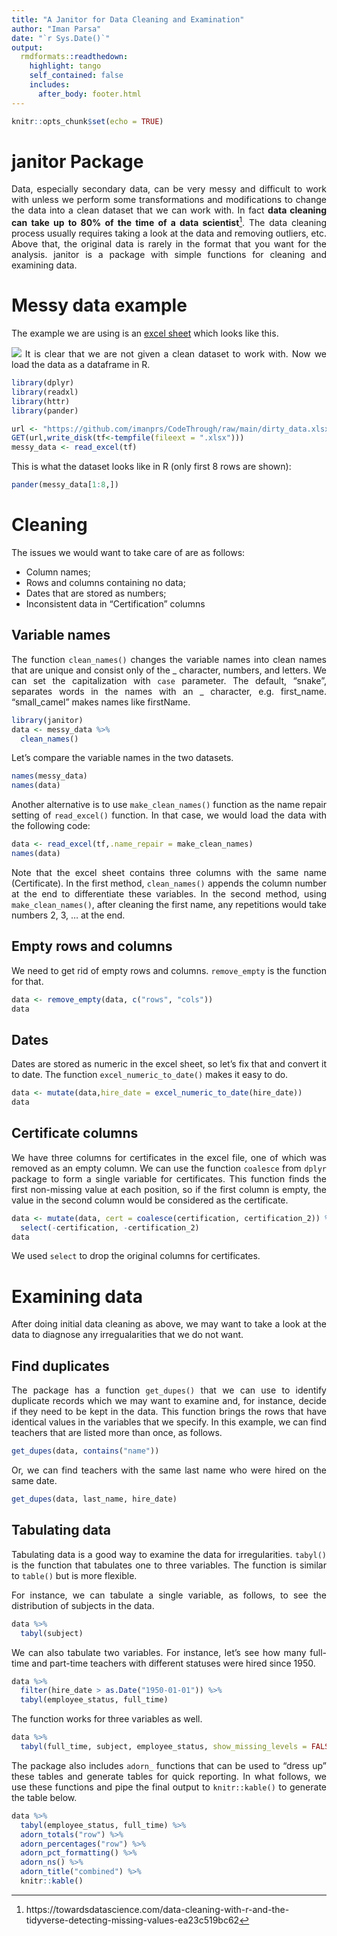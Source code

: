 ---
title: "A Janitor for Data Cleaning and Examination"
author: "Iman Parsa"
date: "`r Sys.Date()`"
output:
  rmdformats::readthedown:
    highlight: tango
    self_contained: false
    includes:
      after_body: footer.html
---

<style>
body {
text-align: justify}
</style>

```{r setup, include=FALSE}
knitr::opts_chunk$set(echo = TRUE)
```

# janitor Package

Data, especially secondary data, can be very messy and difficult to work with unless we perform some transformations and modifications to change the data into a clean dataset that we can work with. In fact **data cleaning can take up to 80% of the time of a data scientist**^[https://towardsdatascience.com/data-cleaning-with-r-and-the-tidyverse-detecting-missing-values-ea23c519bc62]. The data cleaning process usually requires taking a look at the data and removing outliers, etc. Above that, the original data is rarely in the format that you want for the analysis. janitor is a package with simple functions for cleaning and examining data.

# Messy data example

The example we are using is an [excel sheet](https://github.com/imanprs/CodeThrough/raw/main/dirty_data.xlsx) which looks like this.

![](https://github.com/imanprs/CodeThrough/raw/main/DataSS.jpg)
It is clear that we are not given a clean dataset to work with. Now we load the data as a dataframe in R.

```{r, results='hide', message=F}
library(dplyr)
library(readxl)
library(httr)
library(pander)

url <- "https://github.com/imanprs/CodeThrough/raw/main/dirty_data.xlsx"
GET(url,write_disk(tf<-tempfile(fileext = ".xlsx")))
messy_data <- read_excel(tf)
```

This is what the dataset looks like in R (only first 8 rows are shown):

```{r}
pander(messy_data[1:8,])
```


# Cleaning

The issues we would want to take care of are as follows:

- Column names;
- Rows and columns containing no data;
- Dates that are stored as numbers;
- Inconsistent data in “Certification” columns

## Variable names
The function `clean_names()` changes the variable names into clean names that are unique and consist only of the _ character, numbers, and letters. We can set the capitalization with `case` parameter. The default, "snake", separates words in the names with an _ character, e.g. first_name. "small_camel" makes names like firstName.

```{r,  results='hide', message=F}
library(janitor)
data <- messy_data %>%
  clean_names()
```

Let's compare the variable names in the two datasets.

```{r}
names(messy_data)
names(data)
```

Another alternative is to use `make_clean_names()` function as the name repair setting of `read_excel()` function. In that case, we would load the data with the following code:

```{r}
data <- read_excel(tf,.name_repair = make_clean_names)
names(data)
```

Note that the excel sheet contains three columns with the same name (Certificate). In the first method, `clean_names()` appends the column number at the end to differentiate these variables. In the second method, using `make_clean_names()`, after cleaning the first name, any repetitions would take numbers 2, 3, ... at the end.

## Empty rows and columns
We need to get rid of empty rows and columns. `remove_empty` is the function for that.
```{r}
data <- remove_empty(data, c("rows", "cols"))
data
```


## Dates
Dates are stored as numeric in the excel sheet, so let's fix that and convert it to date. The function `excel_numeric_to_date()` makes it easy to do.
```{r}
data <- mutate(data,hire_date = excel_numeric_to_date(hire_date))
data
```

## Certificate columns
We have three columns for certificates in the excel file, one of which was removed as an empty column. We can use the function `coalesce` from `dplyr` package to form a single variable for certificates. This function finds the first non-missing value at each position, so if the first column is empty, the value in the second column would be considered as the certificate.
```{r}
data <- mutate(data, cert = coalesce(certification, certification_2)) %>%
  select(-certification, -certification_2)
data
```
We used `select` to drop the original columns for certificates.

# Examining data
After doing initial data cleaning as above, we may want to take a look at the data to diagnose any irregualarities that we do not want.

## Find duplicates
The package has a function `get_dupes()` that we can use to identify duplicate records which we may want to examine and, for instance, decide if they need to be kept in the data. This function brings the rows that have identical values in the variables that we specify. In this example, we can find teachers that are listed more than once, as follows.

```{r}
get_dupes(data, contains("name"))
```

Or, we can find teachers with the same last name who were hired on the same date.
```{r}
get_dupes(data, last_name, hire_date)
```

## Tabulating data
Tabulating data is a good way to examine the data for irregularities. `tabyl()` is the function that tabulates one to three variables. The function is similar to `table()` but is more flexible.

For instance, we can tabulate a single variable, as follows, to see the distribution of subjects in the data.

```{r}
data %>%
  tabyl(subject)
```

We can also tabulate two variables. For instance, let's see how many full-time and part-time teachers with different statuses were hired since 1950.
```{r}
data %>%
  filter(hire_date > as.Date("1950-01-01")) %>%
  tabyl(employee_status, full_time)
```

The function works for three variables as well.
```{r}
data %>%
  tabyl(full_time, subject, employee_status, show_missing_levels = FALSE)
```

The package also includes `adorn_` functions that can be used to "dress up" these tables and generate tables for quick reporting. In what follows, we use these functions and pipe the final output to `knitr::kable()` to generate the table below.


```{r}
data %>%
  tabyl(employee_status, full_time) %>%
  adorn_totals("row") %>%
  adorn_percentages("row") %>%
  adorn_pct_formatting() %>%
  adorn_ns() %>%
  adorn_title("combined") %>%
  knitr::kable()
```
